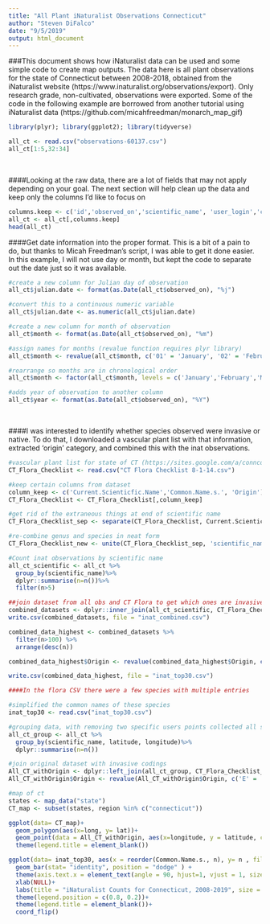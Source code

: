 ```yaml
---
title: "All Plant iNaturalist Observations Connecticut"
author: "Steven DiFalco"
date: "9/5/2019"
output: html_document
---
```

###This document shows how iNaturalist data can be used and some simple code to create map outputs. The data here is all plant observations for the state of Connecticut between 2008-2018, obtained from the iNaturalist website (https://www.inaturalist.org/observations/export). Only research grade, non-cultivated, observations were exported. Some of the code in the following example are borrowed from another tutorial using iNaturalist data (https://github.com/micahfreedman/monarch_map_gif)
```r
library(plyr); library(ggplot2); library(tidyverse)
```
```r
all_ct <- read.csv("observations-60137.csv")
all_ct[1:5,32:34]
```
<br>

####Looking at the raw data, there are a lot of fields that may not apply depending on your goal. The next section will help clean up the data and keep only the columns I'd like to focus on
```r
columns.keep <- c('id','observed_on','scientific_name', 'user_login','common_name', 'taxon_id','quality_grade','place_guess','latitude','longitude','url')
all_ct <- all_ct[,columns.keep]
head(all_ct)
```

####Get date information into the proper format. This is a bit of a pain to do, but thanks to Micah Freedman's script, I was able to get it done easier. In this example, I will not use day or month, but kept the code to separate out the date just so it was available.
```r
#create a new column for Julian day of observation
all_ct$julian.date <- format(as.Date(all_ct$observed_on), "%j") 

#convert this to a continuous numeric variable
all_ct$julian.date <- as.numeric(all_ct$julian.date) 

#create a new column for month of observation
all_ct$month <- format(as.Date(all_ct$observed_on), "%m")

#assign names for months (revalue function requires plyr library)
all_ct$month <- revalue(all_ct$month, c('01' = 'January', '02' = 'February', '03' = 'March', '04' = 'April', '05' = 'May', '06' = 'June', '07' = 'July', '08' = 'August', '09' = 'September', '10' = 'October', '11' = 'November', '12' = 'December')) 

#rearrange so months are in chronological order
all_ct$month <- factor(all_ct$month, levels = c('January','February','March','April','May','June','July','August','September','October','November','December')) 

#adds year of observation to another column 
all_ct$year <- format(as.Date(all_ct$observed_on), "%Y")
```
<br>

####I was interested to identify whether species observed were invasive or native. To do that, I downloaded a vascular plant list with that information, extracted 'origin' category, and combined this with the inat observations.
```r
#vascular plant list for state of CT (https://sites.google.com/a/conncoll.edu/vascular-plants-of-connecticut-checklist/)
CT_Flora_Checklist <- read.csv("CT Flora Checklist 8-1-14.csv")

#keep certain columns from dataset
column_keep <- c('Current.Scienticfic.Name','Common.Name.s.', 'Origin')
CT_Flora_Checklist <- CT_Flora_Checklist[,column_keep]

#get rid of the extraneous things at end of scientific name
CT_Flora_Checklist_sep <- separate(CT_Flora_Checklist, Current.Scienticfic.Name, into = c('genus', 'species'),sep = " ")

#re-combine genus and species in neat form
CT_Flora_Checklist_new <- unite(CT_Flora_Checklist_sep, 'scientific_name', c('genus', 'species'), sep= " ")

#Count inat observations by scientific name
all_ct_scientific <- all_ct %>%
  group_by(scientific_name)%>%
  dplyr::summarise(n=n())%>%  
  filter(n>5) 

##join dataset from all obs and CT Flora to get which ones are invasive/native.
combined_datasets <- dplyr::inner_join(all_ct_scientific, CT_Flora_Checklist_new, by= "scientific_name")
write.csv(combined_datasets, file = "inat_combined.csv")

combined_data_highest <- combined_datasets %>%
  filter(n>100) %>%
  arrange(desc(n))

combined_data_highest$Origin <- revalue(combined_data_highest$Origin, c('E' = 'Invasive', 'I' = 'Invasive', 'N' = 'Native'))

write.csv(combined_data_highest, file = "inat_top30.csv")
```

```r
####In the flora CSV there were a few species with multiple entries 

#simplified the common names of these species
inat_top30 <- read.csv("inat_top30.csv")

#grouping data, with removing two specific users points collected all same day/location
all_ct_group <- all_ct %>% 
  group_by(scientific_name, latitude, longitude)%>% 
  dplyr::summarise(n=n()) 

#join original dataset with invasive codings
All_CT_withOrigin <- dplyr::left_join(all_ct_group, CT_Flora_Checklist_new, by = "scientific_name")
All_CT_withOrigin$Origin <- revalue(All_CT_withOrigin$Origin, c('E' = 'Invasive', 'I' = 'Invasive', 'N' = 'Native'))

#map of ct
states <- map_data("state")
CT_map <- subset(states, region %in% c("connecticut"))

ggplot(data= CT_map)+
  geom_polygon(aes(x=long, y= lat))+
  geom_point(data = All_CT_withOrigin, aes(x=longitude, y = latitude, color = All_CT_withOrigin$Origin), na.rm= TRUE)+
  theme(legend.title = element_blank())

ggplot(data= inat_top30, aes(x = reorder(Common.Name.s., n), y= n , fill = Origin)) + #change to -n if want aescending order or descending in other rotation
  geom_bar(stat= "identity", position = "dodge" ) +
  theme(axis.text.x = element_text(angle = 90, hjust=1, vjust = 1, size = 12))+
  xlab(NULL)+
  labs(title = "iNaturalist Counts for Connecticut, 2008-2019", size = 12)+
  theme(legend.position = c(0.8, 0.2))+
  theme(legend.title = element_blank())+
  coord_flip()

```
